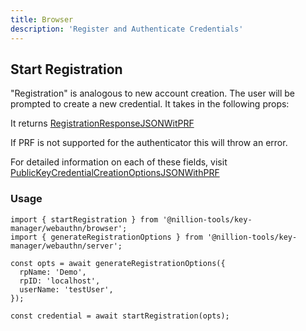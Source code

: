 ```yaml
---
title: Browser
description: 'Register and Authenticate Credentials'
---
```


## Start Registration

"Registration" is analogous to new account creation. The user will be prompted to create a new credential. It takes in the following props:


<AutoTypeTable
  path='content/types.ts'
  name='PublicKeyCredentialCreationOptionsJSONWithPRF'
/>

It returns [RegistrationResponseJSONWitPRF](/api-docs/types/types.RegistrationResponseJSONWitPRF.html)

<Callout type='info'>
  If PRF is not supported for the authenticator this will throw an error.
</Callout>

For detailed information on each of these fields, visit [PublicKeyCredentialCreationOptionsJSONWithPRF](/api-docs/functions/webauthn_browser.startRegistration.html)

### Usage

```tsx
import { startRegistration } from '@nillion-tools/key-manager/webauthn/browser';
import { generateRegistrationOptions } from '@nillion-tools/key-manager/webauthn/server';

const opts = await generateRegistrationOptions({
  rpName: 'Demo',
  rpID: 'localhost',
  userName: 'testUser',
});

const credential = await startRegistration(opts);
```

